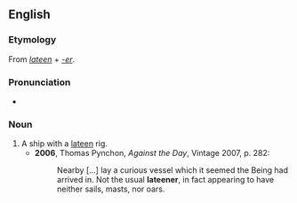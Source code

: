 ==English==

===Etymology===
From ''[[lateen]]'' + ''[[-er]]''.

===Pronunciation===
* {{IPA|/læˈtiːnə/|lang=en}}

===Noun===
{{en-noun}}

# A ship with a [[lateen]] rig.
#* '''2006''', Thomas Pynchon, ''Against the Day'', Vintage 2007, p. 282:
#*: Nearby [...] lay a curious vessel which it seemed the Being had arrived in.  Not the usual '''lateener''', in fact appearing to have neither sails, masts, nor oars.